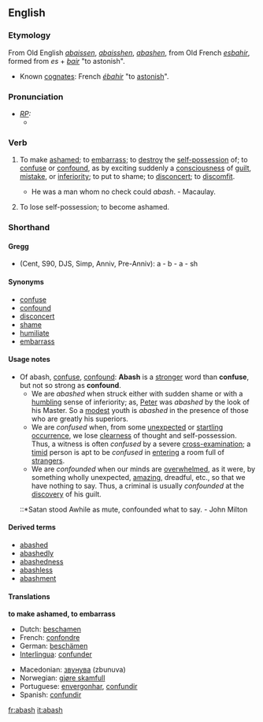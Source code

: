 ==English==
===Etymology===
From Old English ''[[abaissen]]'', ''[[abaisshen]]'', ''[[abashen]]'', from Old French ''[[esbahir]]'', formed from ''es'' + ''[[bair]]'' "to astonish".
* Known [[cognate]]s: French ''[[ébahir]]'' "to [[astonish]]".

===Pronunciation===
* ''[[RP]]:''
** {{IPA|/əˈbæʃ/}}

===Verb===
{{en-infl-reg-sibilant|abash||}}
# {{transitive}} To make [[ashamed]]; to [[embarrass]]; to [[destroy]] the [[self-possession]] of; to [[confuse]] or [[confound]], as by exciting suddenly a [[consciousness]] of [[guilt]], [[mistake]], or [[inferiority]]; to put to shame; to [[disconcert]]; to [[discomfit]].
#* He was a man whom no check could ''abash''. - Macaulay.
# {{intransitive}} {{obsolete}} To lose self-possession; to become ashamed.

===Shorthand===
====Gregg====
* (Cent, S90, DJS, Simp, Anniv, Pre-Anniv): a - b - a - sh

====Synonyms====
* [[confuse]]
* [[confound]]
* [[disconcert]]
* [[shame]]
* [[humiliate]]
* [[embarrass]]

====Usage notes====
*Of abash, [[confuse]], [[confound]]: '''Abash''' is a [[stronger]] word than '''confuse''', but not so strong as '''confound'''. 
**We are ''abashed'' when struck either with sudden shame or with a [[humbling]] sense of inferiority; as, [[Peter]] was ''abashed'' by the look of his Master. So a [[modest]] youth is ''abashed'' in the presence of those who are greatly his superiors. 
**We are ''confused'' when, from some [[unexpected]] or [[startling]] [[occurrence]], we lose [[clearness]] of thought and self-possession. Thus, a witness is often ''confused'' by a severe [[cross-]]examination; a [[timid]] person is apt to be ''confused'' in [[entering]] a room full of [[strangers]].
**We are ''confounded'' when our minds are [[overwhelmed]], as it were, by something wholly unexpected, [[amazing]], dreadful, etc., so that we have nothing to say. Thus, a criminal is usually ''confounded'' at the [[discovery]] of his guilt.
*::*Satan stood Awhile as mute, confounded what to say. - John Milton

====Derived terms====
* [[abashed]]
* [[abashedly]]
* [[abashedness]]
* [[abashless]]
* [[abashment]]

====Translations====
'''to make ashamed, to embarrass'''
{{top}}
* Dutch: [[beschamen]]
* French: [[confondre]]
* German: [[beschämen]]
* [[Interlingua]]: [[confunder]]
{{mid}}
* Macedonian: [[звунува]] (zbunuva)
* Norwegian: [[gjøre skamfull]]
* Portuguese: [[envergonhar]], [[confundir]]
* Spanish: [[confundir]]
{{bottom}}


[[fr:abash]]
[[it:abash]]